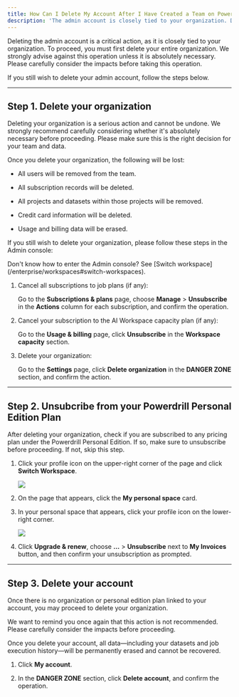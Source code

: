 ```yaml
---
title: How Can I Delete My Account After I Have Created a Team on Powerdrill Enterprise?
description: 'The admin account is closely tied to your organization. Do not delete it unless necessary'
---
```


Deleting the admin account is a critical action, as it is closely tied to your organization. To proceed, you must first delete your entire organization. We strongly advise against this operation unless it is absolutely necessary. Please carefully consider the impacts before taking this operation.

If you still wish to delete your admin account, follow the steps below.


---

## Step 1. Delete your organization

Deleting your organization is a serious action and cannot be undone. We strongly recommend carefully considering whether it's absolutely necessary before proceeding. Please make sure this is the right decision for your team and data.

<Warning>
Once you delete your organization, the following will be lost:

- All users will be removed from the team.

- All subscription records will be deleted.

- All projects and datasets within those projects will be removed.

- Credit card information will be deleted.

- Usage and billing data will be erased.
</Warning>


If you still wish to delete your organization, please follow these steps in the Admin console:

<Info>
 Don't know how to enter the Admin console? See [Switch workspace](/enterprise/workspaces#switch-workspaces).
</Info>

1. Cancel all subscriptions to job plans (if any): 
    
    Go to the **Subscriptions & plans** page, choose **Manage** > **Unsubscribe** in the **Actions** column for each subscription, and confirm the operation.

2. Cancel your subscription to the AI Workspace capacity plan (if any): 

    Go to the **Usage & billing** page, click **Unsubscribe** in the **Workspace capacity** section.

3. Delete your organization: 

    Go to the **Settings** page, click **Delete organization** in the **DANGER ZONE** section, and confirm the action.


---

## Step 2. Unsubcribe from your Powerdrill Personal Edition Plan

After deleting your organization, check if you are subscribed to any pricing plan under the Powerdrill Personal Edition. If so, make sure to unsubscribe before proceeding. If not, skip this step.

1. Click your profile icon on the upper-right corner of the page and click **Switch Workspace**.

    <Frame>
      <img src="/enterprise/img/switch-to-personal.png" style={{ borderRadius: '0.5rem' }} />
    </Frame>

2. On the page that appears, click the **My personal space** card.

3. In your personal space that appears, click your profile icon on the lower-right corner.

    <Frame>
      <img src="/enterprise/img/my-account.png" style={{ borderRadius: '0.5rem' }} />
    </Frame>

4. Click **Upgrade & renew**, choose **...** > **Unsubscribe** next to **My Invoices** button, and then confirm your unsubscription as prompted.


---


## Step 3. Delete your account

Once there is no organization or personal edition plan linked to your account, you may proceed to delete your organization.


<Warning>
 We want to remind you once again that this action is not recommended. Please carefully consider the impacts before proceeding.

 Once you delete your account, all data—including your datasets and job execution history—will be permanently erased and cannot be recovered.
</Warning>


1. Click **My account**. 

2. In the **DANGER ZONE** section, click **Delete account**, and confirm the operation.




<MySnippet beta="community" />










